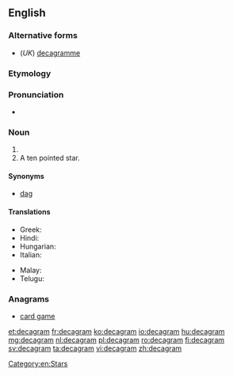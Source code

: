 ==English==

===Alternative forms===
* (''UK'') [[decagramme]]

===Etymology===
{{prefix|deca|gram|lang=en}}

===Pronunciation===
* {{a|UK}} {{IPA|/ˈdɛkəɡræm/|lanɡ=en}}

===Noun===
{{en-noun}}

# {{SI-unit|deca|gram|mass}}
# A ten pointed star.

====Synonyms====
* [[dag]]

====Translations====
{{trans-top|ten grams}}
* Greek: {{t|el|dekagramma}}
* Hindi: {{t|hi|दशग्राम|m|tr=daśgrām|sc=Deva}}
* Hungarian: {{t+|hu|dekagramm}}
* Italian: {{t|it|decagrammo|m}}
{{trans-mid}}
* Malay: {{t|ms|dekagram}}
* Telugu: {{t|te|డెకాగ్రాము}}
{{trans-bottom}}

===Anagrams===
* [[card game#English|card game]]

[[Category:en:Stars]]

[[et:decagram]]
[[fr:decagram]]
[[ko:decagram]]
[[io:decagram]]
[[hu:decagram]]
[[mg:decagram]]
[[nl:decagram]]
[[pl:decagram]]
[[ro:decagram]]
[[fi:decagram]]
[[sv:decagram]]
[[ta:decagram]]
[[vi:decagram]]
[[zh:decagram]]